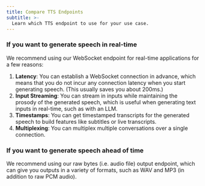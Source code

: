 ```yaml
---
title: Compare TTS Endpoints
subtitle: >-
  Learn which TTS endpoint to use for your use case.
---
```


### If you want to generate speech in real-time

We recommend using our WebSocket endpoint for real-time applications for a few reasons:

1. **Latency**: You can establish a WebSocket connection in advance, which means that you do not incur any connection latency when you start generating speech. (This usually saves you about 200ms.)
2. **Input Streaming**: You can stream in inputs while maintaining the prosody of the generated speech, which is useful when generating text inputs in real-time, such as with an LLM.
3. **Timestamps**: You can get timestamped transcripts for the generated speech to build features like subtitles or live transcripts.
4. **Multiplexing**: You can multiplex multiple conversations over a single connection.

### If you want to generate speech ahead of time

We recommend using our raw bytes (i.e. audio file) output endpoint, which can give you outputs in a variety of formats, such as WAV and MP3 (in addition to raw PCM audio).
